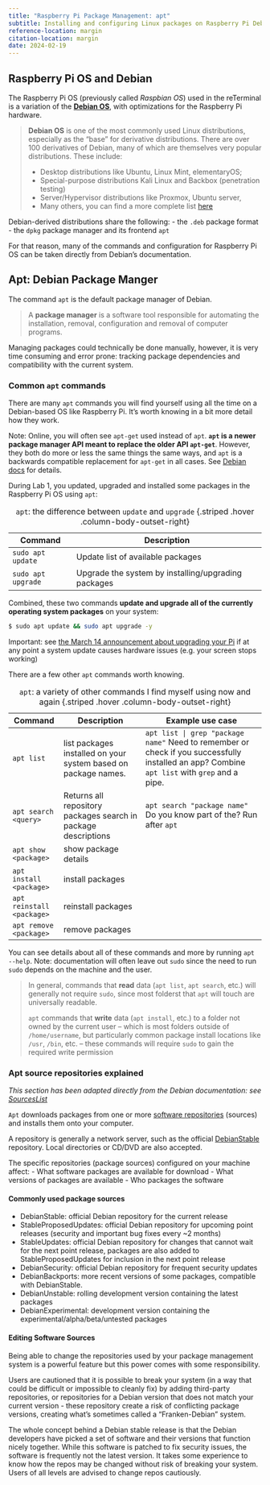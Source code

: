 ```yaml
---
title: "Raspberry Pi Package Management: apt"
subtitle: Installing and configuring Linux packages on Raspberry Pi Debian using the `apt` package manager. 
reference-location: margin
citation-location: margin
date: 2024-02-19
---
```


## Raspberry Pi OS and Debian

The Raspberry Pi OS (previously called *Raspbian OS*) used in the reTerminal is a variation of the [**Debian OS**](https://en.wikipedia.org/wiki/Debian), with optimizations for the Raspberry Pi hardware.

> **Debian OS** is one of the most commonly used Linux distributions, especially as the "base" for derivative distributions. There are over 100 derivatives of Debian, many of which are themselves very popular distributions. These include:
>
> - Desktop distributions like Ubuntu, Linux Mint, elementaryOS;
> - Special-purpose distributions Kali Linux and Backbox (penetration testing)
> - Server/Hypervisor distributions like Proxmox, Ubuntu server, 
> - Many others, you can find a more complete list [here](https://en.wikipedia.org/wiki/List_of_Linux_distributions#Debian-based)

Debian-derived distributions share the following:
- the `.deb` package format 
- the `dpkg` package manager and its frontend `apt`

For that reason, many of the commands and configuration for Raspberry Pi OS can be taken directly from Debian's documentation.

## Apt: Debian Package Manger

The command `apt` is the default package manager of Debian.

> A **package manager** is a software tool responsible for automating the installation, removal, configuration and removal of computer programs.

Managing packages could technically be done manually, however, it is very time consuming and error prone: tracking package dependencies and compatibility with the current system. 

### Common `apt` commands

There are many `apt` commands you will find yourself using all the time on a Debian-based OS like Raspberry Pi. It's worth knowing in a bit more detail how they work.

Note: Online, you will often see `apt-get` used instead of `apt`. **`apt` is a newer package manager API meant to replace the older API `apt-get`**. However, they both do more or less the same things the same ways, and `apt` is a backwards compatible replacement for `apt-get` in all cases. See [Debian docs](https://www.debian.org/doc/manuals/debian-handbook/sect.apt-get.en.html) for details.

During Lab 1, you updated, upgraded and installed some packages in the Raspberry Pi OS using `apt`:

| Command                 | Description                                                        |
| ----------------------- | ------------------------------------------------------------------ |
| `sudo apt update`       | Update list of available packages |
| `sudo apt upgrade`      | Upgrade the system by installing/upgrading packages |

: `apt`: the difference between `update` and `upgrade` {.striped .hover .column-body-outset-right}

Combined, these two commands **update and upgrade all of the currently operating system packages** on your system:

```bash
$ sudo apt update && sudo apt upgrade -y
```

::: {.callout-important}
Important: see [the March 14 announcement about upgrading your Pi](/announcements/2024-03-14-pi-update.qmd) if at any point a system update causes hardware issues (e.g. your screen stops working)
:::

There are a few other `apt` commands worth knowing.

| Command | Description | Example use case |
| ------- | ----------- | ---------------- |
| `apt list` | list packages installed on your system based on package names. |  `apt list | grep "package name"` Need to remember or check if you successfully installed an app? Combine `apt list` with `grep` and a pipe. |
| `apt search <query>` | Returns all repository packages search in package descriptions | `apt search "package name"` Do you know part of the? Run after `apt`
| `apt show <package>` | show package details |
| `apt install <package>` | install packages |
| `apt reinstall <package>` | reinstall packages |
| `apt remove <package>` | remove packages |

: `apt`: a variety of other commands I find myself using now and again {.striped .hover .column-body-outset-right}

You can see details about all of these commands and more by running `apt --help`. Note: documentation will often leave out `sudo` since the need to run `sudo` depends on the machine and the user. 

> In general, commands that **read** data (`apt list`, `apt search`, etc.) will generally not require `sudo`, since most folderst that `apt` will touch are universally readable.
>
> `apt` commands that **write** data (`apt install`, etc.) to a folder not owned by the current user -- which is most folders outside of `/home/username`, but particularly common package install locations like `/usr`, `/bin`, etc. -- these commands will require `sudo` to gain the required write permission

### Apt source repositories explained

*This section has been adapted directly from the Debian documentation: see [SourcesList](https://wiki.debian.org/SourcesList)*

`Apt` downloads packages from one or more [software repositories](https://wiki.debian.org/DebianRepository) (sources) and installs them onto your computer.

A repository is generally a network server, such as the official [DebianStable](https://wiki.debian.org/DebianStable) repository. Local directories or CD/DVD are also accepted.

The specific repositories (package sources) configured on your machine affect:
    - What software packages are available for download
    - What versions of packages are available
    - Who packages the software 

#### Commonly used package sources

- DebianStable: official Debian repository for the current release
- StableProposedUpdates: official Debian repository for upcoming point releases (security and important bug fixes every ~2 months)
- StableUpdates: official Debian repository for changes that cannot wait for the next point release, packages are also added to StableProposedUpdates for inclusion in the next point release
- DebianSecurity: official Debian repository for frequent security updates
- DebianBackports: more recent versions of some packages, compatible with DebianStable.
- DebianUnstable: rolling development version containing the latest packages
- DebianExperimental: development version containing the experimental/alpha/beta/untested packages 

#### Editing Software Sources

Being able to change the repositories used by your package management system is a powerful feature but this power comes with some responsibility. 

Users are cautioned that it is possible to break your system (in a way that could be difficult or impossible to cleanly fix) by adding third-party repositories, or repositories for a Debian version that does not match your current version - these repository create a risk of conflicting package versions, creating what's sometimes called a "Franken-Debian" system. 

The whole concept behind a Debian stable release is that the Debian developers have picked a set of software and their versions that function nicely together. While this software is patched to fix security issues, the software is frequently not the latest version. It takes some experience to know how the repos may be changed without risk of breaking your system. Users of all levels are advised to change repos cautiously.
